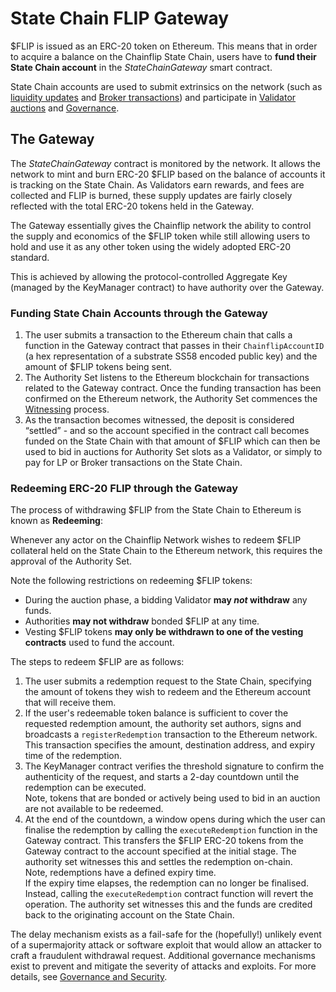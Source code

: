 # State Chain FLIP Gateway

$FLIP is issued as an ERC-20 token on Ethereum. This means that in order to acquire a balance on the Chainflip State Chain, users have to **fund their State Chain account** in the *StateChainGateway* smart contract.

State Chain accounts are used to submit extrinsics on the network (such as [liquidity updates](../swaps-amm/liquidity-provider-accounts.md#managing-liquidity-positions) and [Broker transactions](../swaps-amm/deposit-channels-and-brokers.md)) and participate in [Validator auctions](validator-auctions-bonds-and-rewards#auctions) and [Governance](../components/governance-and-security.md).&#x20;

## The Gateway

The *StateChainGateway* contract is monitored by the network. It allows the network to mint and burn ERC-20 \$FLIP based on the balance of accounts it is tracking on the State Chain. As Validators earn rewards, and fees are collected and FLIP is burned, these supply updates are fairly closely reflected with the total ERC-20 tokens held in the Gateway.

The Gateway essentially gives the Chainflip network the ability to control the supply and economics of the $FLIP token while still allowing users to hold and use it as any other token using the widely adopted ERC-20 standard.

This is achieved by allowing the protocol-controlled Aggregate Key (managed by the KeyManager contract) to have authority over the Gateway.

### Funding State Chain Accounts through the Gateway

1. The user submits a transaction to the Ethereum chain that calls a function in the Gateway contract that passes in their `ChainflipAccountID` (a hex representation of a substrate SS58 encoded public key) and the amount of $FLIP tokens being sent.
2. The Authority Set listens to the Ethereum blockchain for transactions related to the Gateway contract. Once the funding transaction has been confirmed on the Ethereum network, the Authority Set commences the [Witnessing](ingress-witnessing-deposits#witnessing) process.
3. As the transaction becomes witnessed, the deposit is considered “settled” - and so the account specified in the contract call becomes funded on the State Chain with that amount of $FLIP which can then be used to bid in auctions for Authority Set slots as a Validator, or simply to pay for LP or Broker transactions on the State Chain.

### Redeeming ERC-20 FLIP through the Gateway

The process of withdrawing $FLIP from the State Chain to Ethereum is known as **Redeeming**:

Whenever any actor on the Chainflip Network wishes to redeem $FLIP collateral held on the State Chain to the Ethereum network, this requires the approval of the Authority Set.&#x20;

Note the following restrictions on redeeming $FLIP tokens:

- During the auction phase, a bidding Validator **may _not_ withdraw** any funds.
- Authorities **may not withdraw** bonded $FLIP at any time.
- Vesting $FLIP tokens **may only be withdrawn to one of the vesting contracts** used to fund the account.

The steps to redeem $FLIP are as follows:

1. The user submits a redemption request to the State Chain, specifying the amount of tokens they wish to redeem and the Ethereum account that will receive them.
2. If the user's redeemable token balance is sufficient to cover the requested redemption amount, the authority set authors, signs and broadcasts a `registerRedemption` transaction to the Ethereum network. This transaction specifies the amount, destination address, and expiry time of the redemption.
3. The KeyManager contract verifies the threshold signature to confirm the authenticity of the request, and starts a 2-day countdown until the redemption can be executed.\
   Note, tokens that are bonded or actively being used to bid in an auction are not available to be redeemed.
4. At the end of the countdown, a window opens during which the user can finalise the redemption by calling the `executeRedemption` function in the Gateway contract. This transfers the $FLIP ERC-20 tokens from the Gateway contract to the account specified at the initial stage. The authority set witnesses this and settles the redemption on-chain.\
   Note, redemptions have a defined expiry time. \
   If the expiry time elapses, the redemption can no longer be finalised. Instead, calling the `executeRedemption` contract function will revert the operation. The authority set witnesses this and the funds are credited back to the originating account on the State Chain.&#x20;

The delay mechanism exists as a fail-safe for the (hopefully!) unlikely event of a supermajority attack or software exploit that would allow an attacker to craft a fraudulent withdrawal request. Additional governance mechanisms exist to prevent and mitigate the severity of attacks and exploits. For more details, see [Governance and Security](../components/governance-and-security.md).&#x20;
